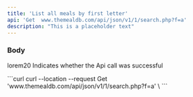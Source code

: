 ```yaml
---
title: 'List all meals by first letter'
api: 'Get  www.themealdb.com/api/json/v1/1/search.php?f=a'
description: "This is a placeholder text"
---
```

### Body

<ParamField body="properties" type="object">lorem20 </ParamField>
<ResponseField name="success" type="object">Indicates whether the Api call was successful </ResponseField>


<RequestExample> 
```curl 
curl --location --request Get 'www.themealdb.com/api/json/v1/1/search.php?f=a' \
```
</RequestExample>


